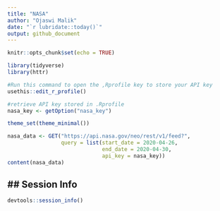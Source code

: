 ```yaml
---
title: "NASA"
author: "Ojaswi Malik"
date: "`r lubridate::today()`"
output: github_document
---
```


```r
knitr::opts_chunk$set(echo = TRUE)

library(tidyverse)
library(httr)

#Run this command to open the ,Rprofile key to store your API key
usethis::edit_r_profile()

#retrieve API key stored in .Rprofile
nasa_key <- getOption("nasa_key")

theme_set(theme_minimal())
```


```r

nasa_data <- GET("https://api.nasa.gov/neo/rest/v1/feed?",
                 query = list(start_date = 2020-04-26,
                              end_date = 2020-04-30,
                              api_key = nasa_key))
content(nasa_data)

```

## ## Session Info

```r
devtools::session_info()
```